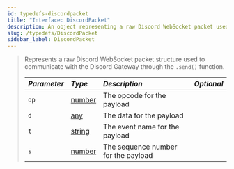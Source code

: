 ```yaml
---
id: typedefs-discordpacket
title: "Interface: DiscordPacket"
description: An object representing a raw Discord WebSocket packet used with the .send() function.
slug: /typedefs/DiscordPacket
sidebar_label: DiscordPacket
---
```



> Represents a raw Discord WebSocket packet structure used to communicate with the Discord Gateway through the `.send()` function.
>
> | <i className="fa-solid fa-hashtag"/> Parameter | <i className="fa-solid fa-font"/> Type                                                            | <i className="fa-solid fa-list"/> Description   | <i className="fa-solid fa-flask"/> Optional  |
> | :--------------------------------------------- | :------------------------------------------------------------------------------------------------ | :---------------------------------------------- | :-------------------------------------------:|
> | `op`                                           | [number](https://developer.mozilla.org/en-US/docs/Web/JavaScript/Reference/Global_Objects/Number) | The opcode for the payload                      | <i className="fa-solid fa-xmark"/>           |
> | `d`                                            | [any](https://www.totaltypescript.com/concepts/any-type)                                          | The data for the payload                        | <i className="fa-solid fa-xmark"/>           |
> | `t`                                            | [string](https://developer.mozilla.org/en-US/docs/Web/JavaScript/Reference/Global_Objects/String) | The event name for the payload                  | <i className="fa-solid fa-check"/>           |
> | `s`                                            | [number](https://developer.mozilla.org/en-US/docs/Web/JavaScript/Reference/Global_Objects/Number) | The sequence number for the payload             | <i className="fa-solid fa-check"/>           |
